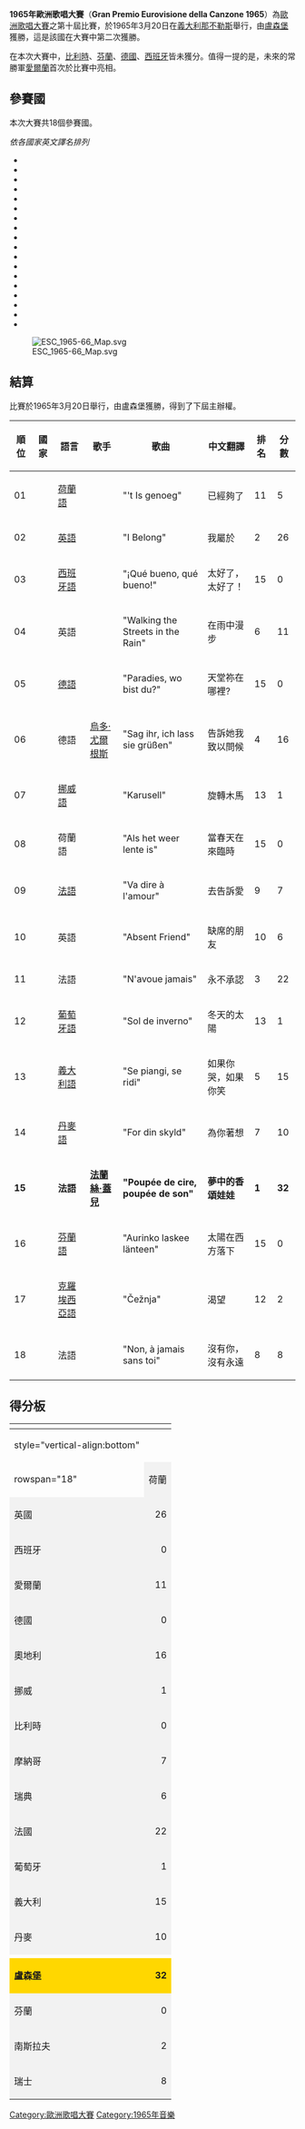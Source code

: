 {{Infobox 歐洲歌唱大賽
|name                = 歐洲歌唱大賽
|year                = 1965
|image               = [[File:ESC_1965_logo.png|File:ESC 1965 logo.png]]
|final               = 1965年3月20日
|presenters          = {{link-en|雷納塔·毛羅|Renata Mauro}}
|conductor           = {{link-en|吉安尼·費瑞歐|Gianni Ferrio}}
|director            = 羅莫洛·錫耶納<br />（Romolo Siena）
|host                = {{flagicon|Italy}} [[義大利廣播電視公司|義大利廣播電視公司]]
|venue               = [[義大利|義大利]][[那不勒斯|那不勒斯]]<br />{{link-it|義廣電那不勒斯音樂廳|Auditorium Rai di Napoli}}
|winner              = {{flag|Luxembourg}}<br />《夢中的香頌娃娃》<br />''Poupée de cire, poupée de son''
|vote                = 每個國家共有10位評審員，每人有三分可以給予最喜愛的1、2或3首歌。一個國家的評審員們所有分數會被加總，總分第一、二、三名分別給予5、3、1票。若一個國家只有一首歌入選，則給9分，若一個國家有二首歌入選，分別給6、3分。
|entries             = 18
|debut               = {{flag|Ireland}}
|return              = {{flag|Sweden}}
|withdraw            = 無
|null                = {{flag|Belgium}}<br />{{flag|Finland}}<br />{{flag|Germany}}<br />{{flag|Spain|1939}}
|interval            = [[馬里奧·德·摩納哥|馬里奧·德·摩納哥]]表演
|opening             = 
}}
'''1965年歐洲歌唱大賽'''（'''Gran Premio Eurovisione della Canzone 1965'''）為[[歐洲歌唱大賽|歐洲歌唱大賽]]之第十屆比賽，於1965年3月20日在[[義大利|義大利]][[那不勒斯|那不勒斯]]舉行，由[[盧森堡|盧森堡]]獲勝，這是該國在大賽中第二次獲勝。

在本次大賽中，[[比利時|比利時]]、[[芬蘭|芬蘭]]、[[德國|德國]]、[[西班牙|西班牙]]皆未獲分。值得一提的是，未來的常勝軍[[愛爾蘭|愛爾蘭]]首次於比賽中亮相。

== 參賽國 ==
本次大賽共18個參賽國。

''依各國家英文譯名排列''
*{{flag|Austria}}
*{{flag|Belgium}}
*{{flag|Denmark}}
*{{flag|Finland}}
*{{flag|France}}
*{{flag|Germany}}
*{{flag|Ireland}}
*{{flag|Italy}}
*{{flag|Luxembourg}}
*{{flag|Monaco}}
*{{flag|Netherlands}}
*{{flag|Norway}}
*{{flag|Portugal}}
*{{flag|Spain}}
*{{flag|Sweden}}
*{{flag|Switzerland}}
*{{flag|United Kingdom}}
*{{flag|Yugoslavia}}
[[File:ESC_1965-66_Map.svg|thumb]]

{{clear}}
== 結算 ==
比賽於1965年3月20日舉行，由盧森堡獲勝，得到了下屆主辦權。

{| class="sortable wikitable" style="width:100%;"
|- style="background:#ccc;"
! 順位
! 國家
! 語言
! 歌手
! 歌曲
! 中文翻譯
! 排名
! 分數
|- 
| 01 || {{Esc|Netherlands}} || [[荷蘭語|荷蘭語]] || {{link-en|康妮·范登·波斯|Conny van den Bos}} || "'t Is genoeg" || 已經夠了 || 11 || 5
|- 
| 02 || {{Esc|United Kingdom}} || [[英語|英語]] || {{link-en|凱西·柯比|Kathy Kirby}} || "I Belong" || 我屬於 || 2 || 26
|- 
| 03 || {{Esc|Spain|1939}} || [[西班牙語|西班牙語]] || {{link-en|康奇塔·鮑帝斯塔|Conchita Bautista}} || "¡Qué bueno, qué bueno!" || 太好了，太好了！ || 15 || 0
|- 
| 04 || {{Esc|Ireland}} || 英語 || {{link-en|布奇·摩爾|Butch Moore}} || "Walking the Streets in the Rain" || 在雨中漫步 || 6 || 11
|- 
| 05 || {{Esc|Germany}} || [[德語|德語]] || {{link-en|烏拉·威斯納|Ulla Wiesner}} || "Paradies, wo bist du?" || 天堂祢在哪裡? || 15 || 0
|- 
| 06 || {{Esc|Austria}} || 德語 || [[烏多·尤爾根斯|烏多·尤爾根斯]] || "Sag ihr, ich lass sie grüßen" || 告訴她我致以問候 || 4 || 16
|- 
| 07 || {{Esc|Norway}} || [[挪威語|挪威語]] || {{link-en|克里斯蒂·斯帕博|Kirsti Sparboe}} || "Karusell" || 旋轉木馬 || 13 || 1
|- 
| 08 || {{Esc|Belgium}} || 荷蘭語 || {{link-en|利茲·馬克|Lize Marke}} || "Als het weer lente is" || 當春天在來臨時 || 15 || 0
|- 
| 09 || {{Esc|Monaco}} || [[法語|法語]] || {{link-en|瑪喬麗·諾爾|Marjorie Noël}} || "Va dire à l'amour" || 去告訴愛 || 9 || 7
|- 
| 10 || {{Esc|Sweden}} || 英語 || {{link-en|因格瓦爾·威克塞爾|Ingvar Wixell}} || "Absent Friend" || 缺席的朋友 || 10 || 6
|- 
| 11 || {{Esc|France}} || 法語 || {{link-en|蓋伊·馬德爾|Guy Mardel}} || "N'avoue jamais" || 永不承認 || 3 || 22
|- 
| 12 || {{Esc|Portugal}} || [[葡萄牙語|葡萄牙語]] || {{link-en|西蒙尼·德·奧利維拉|Simone de Oliveira}} || "Sol de inverno" || 冬天的太陽 || 13 || 1
|- 
| 13 || {{Esc|Italy}} || [[義大利語|義大利語]] || {{link-en|鮑比·索羅|Bobby Solo}} || "Se piangi, se ridi" || 如果你哭，如果你笑 || 5 || 15
|- 
| 14 || {{Esc|Denmark}} || [[丹麥語|丹麥語]] || {{link-en|比爾吉特·布魯爾|Birgit Brüel}} || "For din skyld" || 為你著想 || 7 || 10
|- bgcolor=gold
| '''15''' || '''{{Esc|Luxembourg}}''' || '''法語''' || '''[[法蘭絲·蓋兒|法蘭絲·蓋兒]]''' || '''"Poupée de cire, poupée de son"''' || '''夢中的香頌娃娃''' || '''1''' || '''32'''
|- 
| 16 || {{Esc|Finland}} || [[芬蘭語|芬蘭語]] || {{link-fi|维克多·克利门科|Viktor Klimenko}} || "Aurinko laskee länteen" || 太陽在西方落下 || 15 || 0
|- 
| 17 || {{Esc|Yugoslavia}} || [[克羅埃西亞語|克羅埃西亞語]] || {{link-en|副武科夫|Vice Vukov}} || "Čežnja" || 渴望 || 12 || 2
|- 
| 18 || {{Esc|Switzerland}} || 法語 || {{link-en|焦萬娜|Yovanna}} || "Non, à jamais sans toi" || 沒有你，沒有永遠 || 8 || 8
|}

==得分板==
{| class="wikitable" style="text-align:center;"
|-
! colspan="2" rowspan="2" |
! colspan=19 | 結果
|-
! style="vertical-align:bottom" {{vert header|nb=1|投票國}}
! {{vert header|nb=1|荷蘭}}
! {{vert header|nb=1|英國}}
! {{vert header|nb=1|西班牙}}
! {{vert header|nb=1|愛爾蘭}}
! {{vert header|nb=1|德國}}
! {{vert header|nb=1|奧地利}}
! {{vert header|nb=1|挪威}}
! {{vert header|nb=1|比利時}}
! {{vert header|nb=1|摩納哥}}
! {{vert header|nb=1|瑞典}}
! {{vert header|nb=1|法國}}
! {{vert header|nb=1|葡萄牙}}
! {{vert header|nb=1|義大利}}
! {{vert header|nb=1|丹麥}}
! {{vert header|nb=1|盧森堡}}
! {{vert header|nb=1|芬蘭}}
! {{vert header|nb=1|南斯拉夫}}
! {{vert header|nb=1|瑞士}}
|-
! rowspan="18" {{vert header|va=middle|參賽國}}
| style="text-align:left; background:#f2f2f2;"| 荷蘭
| style="text-align:right; background:#f2f2f2;" | 5 || style="text-align:left; background:#aaa;" | ||  ||  ||  ||  ||  || '''5''' ||  ||  ||  ||  ||  ||  ||  ||  ||  ||  ||
|-
| style="text-align:left; background:#f2f2f2;"| 英國
| style="text-align:right; background:#f2f2f2;" | 26 ||  || style="text-align:left; background:#aaa;" | || '''5''' ||  ||  ||  || 1 || '''6''' ||  || 3 ||  ||  || 1 || '''5''' ||  ||  ||  || '''5'''
|-
| style="text-align:left; background:#f2f2f2;"| 西班牙
| style="text-align:right; background:#f2f2f2;" | 0 ||  ||  || style="text-align:left; background:#aaa;" | ||  ||  ||  ||  ||  ||  ||  ||  ||  ||  ||  ||  ||  ||  ||
|-
| style="text-align:left; background:#f2f2f2;"| 愛爾蘭
| style="text-align:right; background:#f2f2f2;" | 11 ||  ||  ||  || style="text-align:left; background:#aaa;" | ||  ||  ||  ||  ||  ||  ||  || 3 || '''5''' ||  ||  ||  || 3 ||
|-
| style="text-align:left; background:#f2f2f2;"| 德國
| style="text-align:right; background:#f2f2f2;" | 0 ||  ||  ||  ||  || style="text-align:left; background:#aaa;" | ||  ||  ||  ||  ||  ||  ||  ||  ||  ||  ||  ||  ||
|-
| style="text-align:left; background:#f2f2f2;"| 奧地利
| style="text-align:right; background:#f2f2f2;" | 16 ||  || 3 ||  || '''5''' ||  || style="text-align:left; background:#aaa;" | ||  ||  ||  ||  ||  || '''5''' || 3 ||  ||  ||  ||  ||
|-
| style="text-align:left; background:#f2f2f2;"| 挪威
| style="text-align:right; background:#f2f2f2;" | 1 ||  ||  ||  ||  ||  || 1 || style="text-align:left; background:#aaa;" | ||  ||  ||  ||  ||  ||  ||  ||  ||  ||  ||
|-
| style="text-align:left; background:#f2f2f2;"| 比利時
| style="text-align:right; background:#f2f2f2;" | 0 ||  ||  ||  ||  ||  ||  ||  || style="text-align:left; background:#aaa;" | ||  ||  ||  ||  ||  ||  ||  ||  ||  ||
|-
| style="text-align:left; background:#f2f2f2;"| 摩納哥
| style="text-align:right; background:#f2f2f2;" | 7 ||  || '''5''' ||  ||  ||  ||  ||  ||  || style="text-align:left; background:#aaa;" | ||  ||  ||  ||  ||  ||  ||  || 1 || 1
|-
| style="text-align:left; background:#f2f2f2;"| 瑞典
| style="text-align:right; background:#f2f2f2;" | 6 ||  ||  ||  ||  ||  ||  ||  ||  ||  || style="text-align:left; background:#AAAAAA;" |  ||  ||  ||  || 3 ||  || 3 ||  ||
|-
| style="text-align:left; background:#f2f2f2;"| 法國
| style="text-align:right; background:#f2f2f2;" | 22 || 1 ||  || 3 || 1 || 3 ||  ||  ||  || '''5''' ||  || style="text-align:left; background:#aaa;" | ||  ||  ||  || 3 || 1 || '''5''' ||
|-
| style="text-align:left; background:#f2f2f2;"| 葡萄牙
| style="text-align:right; background:#f2f2f2;" | 1 ||  ||  ||  ||  ||  ||  ||  ||  || 1 ||  ||  || style="text-align:left; background:#aaa;" | ||  ||  ||  ||  ||  ||
|-
| style="text-align:left; background:#f2f2f2;"| 義大利
| style="text-align:right; background:#f2f2f2;" | 15 || 3 || 1 ||  ||  || 1 ||  ||  || 3 || 3 ||  || 3 ||  || style="text-align:left; background:#aaa;" | ||  || 1 ||  ||  ||
|-
| style="text-align:left; background:#f2f2f2;"| 丹麥
| style="text-align:right; background:#f2f2f2;" | 10 ||  ||  ||  ||  ||  ||  ||  ||  ||  || '''5''' ||  ||  ||  || style="text-align:left; background:#aaa;" | || '''5''' ||  ||  ||
|-
|- style="background:gold;"
| style="text-align:left; background:gold;" | '''盧森堡'''
| style="text-align:right; background:gold;" | '''32''' || '''5''' ||  || 1 || 3 || '''5''' || '''5''' || 3 ||  ||  || 1 ||  ||  ||  || 1 || style="text-align:left; background:#aaa;" | || '''5''' ||  || 3
|-
| style="text-align:left; background:#f2f2f2;"| 芬蘭
| style="text-align:right; background:#f2f2f2;" | 0 ||  ||  ||  ||  ||  ||  ||  ||  ||  ||  ||  ||  ||  ||  ||  || style="text-align:left; background:#aaa;" | ||  ||
|-
| style="text-align:left; background:#f2f2f2;"| 南斯拉夫
| style="text-align:right; background:#f2f2f2;" | 2 ||  ||  ||  ||  ||  ||  ||  ||  ||  ||  || 1 || 1 ||  ||  ||  ||  || style="text-align:left; background:#aaa;" | ||
|-
| style="text-align:left; background:#f2f2f2;"| 瑞士
| style="text-align:right; background:#f2f2f2;" | 8 ||  ||  ||  ||  ||  || 3 ||  ||  ||  ||  || '''5''' ||  ||  ||  ||  ||  ||  || style="text-align:left; background:#aaa;" |
|}

{{歐洲歌唱大賽}}

[[Category:歐洲歌唱大賽|Category:歐洲歌唱大賽]]
[[Category:1965年音樂|Category:1965年音樂]]